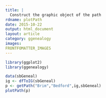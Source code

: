 ```yaml
---
title: |
  Construct the graphic object of the path
rdname: plotPath
date: 2015-10-22
output: html_document
layout: article
category: ggenealogy
images:
FRONTFOMATTER_IMAGES
---
```


```r
library(ggplot2)
library(ggenealogy)
```

```r
data(sbGeneal)
ig <- dfToIG(sbGeneal)
p <- getPath("Brim","Bedford",ig,sbGeneal)
plotPath(p)



```